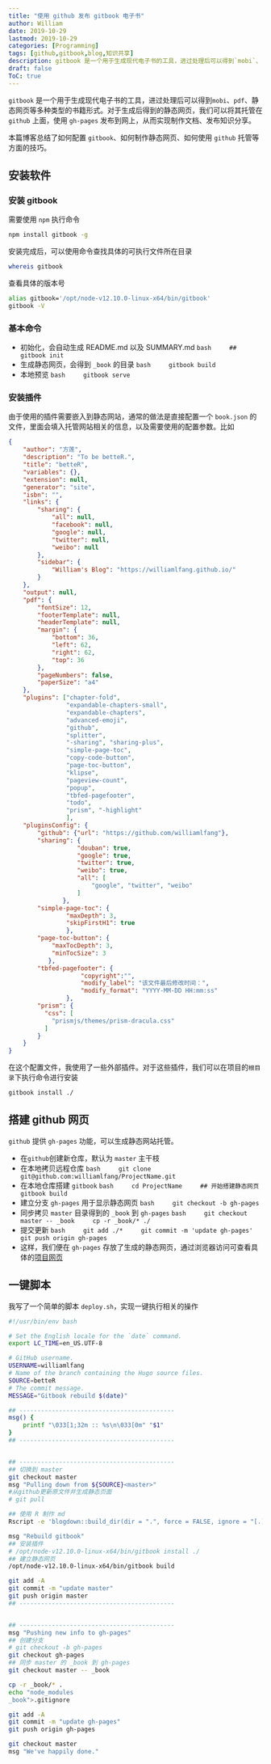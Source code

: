 ```yaml
---
title: "使用 github 发布 gitbook 电子书"
author: William
date: 2019-10-29
lastmod: 2019-10-29
categories: [Programming]
tags: [github,gitbook,blog,知识共享]
description: gitbook 是一个用于生成现代电子书的工具，进过处理后可以得到`mobi`、`pdf`、静态网页等多种类型的书籍形式。
draft: false
ToC: true
---
```


`gitbook` 是一个用于生成现代电子书的工具，进过处理后可以得到`mobi`、`pdf`、静态网页等多种类型的书籍形式。对于生成后得到的静态网页，我们可以将其托管在 `github` 上面，使用 `gh-pages` 发布到网上，从而实现制作文档、发布知识分享。

本篇博客总结了如何配置 `gitbook`、如何制作静态网页、如何使用 `github` 托管等方面的技巧。

<!--  -->
## 安装软件

### 安装 gitbook
需要使用 `npm` 执行命令

```bash
npm install gitbook -g
```

安装完成后，可以使用命令查找具体的可执行文件所在目录

```bash
whereis gitbook
```

查看具体的版本号

```bash
alias gitbook='/opt/node-v12.10.0-linux-x64/bin/gitbook'
gitbook -V
```

### 基本命令

- 初始化，会自动生成 README.md 以及 SUMMARY.md
    ```bash
    ## gitbook init
    ```
- 生成静态网页，会得到 `_book` 的目录
    ```bash
    gitbook build
    ```
- 本地预览
    ```bash
    gitbook serve
    ```

### 安装插件
由于使用的插件需要嵌入到静态网站，通常的做法是直接配置一个 `book.json` 的文件，里面会填入托管网站相关的信息，以及需要使用的配置参数。比如

```json
{
    "author": "方莲",
    "description": "To be betteR.",
    "title": "betteR",
    "variables": {},
    "extension": null,
    "generator": "site",
    "isbn": "",
    "links": {
        "sharing": {
            "all": null,
            "facebook": null,
            "google": null,
            "twitter": null,
            "weibo": null
        },
        "sidebar": {
            "William's Blog": "https://williamlfang.github.io/"
        }
    },
    "output": null,
    "pdf": {
        "fontSize": 12,
        "footerTemplate": null,
        "headerTemplate": null,
        "margin": {
            "bottom": 36,
            "left": 62,
            "right": 62,
            "top": 36
        },
        "pageNumbers": false,
        "paperSize": "a4"
    },
    "plugins": ["chapter-fold",
                "expandable-chapters-small",
                "expandable-chapters",
                "advanced-emoji",
                "github",
                "splitter",
                "-sharing", "sharing-plus",
                "simple-page-toc",
                "copy-code-button",
                "page-toc-button",
                "klipse",
                "pageview-count",
                "popup",
                "tbfed-pagefooter",
                "todo",
                "prism", "-highlight"
                ],
    "pluginsConfig": {
        "github": {"url": "https://github.com/williamlfang"},
        "sharing": {
                   "douban": true,
                   "google": true,
                   "twitter": true,
                   "weibo": true,
                   "all": [
                       "google", "twitter", "weibo"
                   ]
               },
        "simple-page-toc": {
                "maxDepth": 3,
                "skipFirstH1": true
                },
        "page-toc-button": {
            "maxTocDepth": 3,
            "minTocSize": 3
           },
        "tbfed-pagefooter": {
                    "copyright":"",
                    "modify_label": "该文件最后修改时间：",
                    "modify_format": "YYYY-MM-DD HH:mm:ss"
                },
        "prism": {
          "css": [
            "prismjs/themes/prism-dracula.css"
          ]
        }
    }
}
```

在这个配置文件，我使用了一些外部插件。对于这些插件，我们可以在项目的`根目录`下执行命令进行安装

```bash
gitbook install ./
```

## 搭建 github 网页

`github` 提供 `gh-pages` 功能，可以生成静态网站托管。

- 在`github`创建新仓库，默认为 `master` 主干枝
- 在本地拷贝远程仓库
    ```bash
    git clone git@github.com:williamlfang/ProjectName.git
    ```
- 在本地仓库搭建 `gitbook`
    ```bash
    cd ProjectName
    ## 开始搭建静态网页
    gitbook build
    ```
- 建立分支 `gh-pages` 用于显示静态网页
    ```bash
    git checkout -b gh-pages
    ```
- 同步拷贝 `master` 目录得到的 `_book` 到 `gh-pages`
    ```bash
    git checkout master -- _book
    cp -r _book/* ./
    ```
- 提交更新
    ```bash
    git add ./*
    git commit -m 'update gh-pages'
    git push origin gh-pages
    ```
- 这样，我们便在 `gh-pages` 存放了生成的静态网页，通过浏览器访问可查看具体的[项目网页](https://williamlfang.github.io/betteR/)


## 一键脚本
我写了一个简单的脚本 `deploy.sh`，实现一键执行相关的操作

```bash
#!/usr/bin/env bash

# Set the English locale for the `date` command.
export LC_TIME=en_US.UTF-8

# GitHub username.
USERNAME=williamlfang
# Name of the branch containing the Hugo source files.
SOURCE=betteR
# The commit message.
MESSAGE="Gitbook rebuild $(date)"

## -------------------------------------------
msg() {
    printf "\033[1;32m :: %s\n\033[0m" "$1"
}
## -------------------------------------------


## -------------------------------------------
## 切换到 master
git checkout master
msg "Pulling down from ${SOURCE}<master>"
#从github更新原文件并生成静态页面
# git pull

## 使用 R 制作 md
Rscript -e 'blogdown::build_dir(dir = ".", force = FALSE, ignore = "[.]Rproj$")'  2>&1 >/dev/null

msg "Rebuild gitbook"
## 安装插件
# /opt/node-v12.10.0-linux-x64/bin/gitbook install ./
## 建立静态网页
/opt/node-v12.10.0-linux-x64/bin/gitbook build

git add -A 
git commit -m "update master"
git push origin master
## -------------------------------------------


## -------------------------------------------
msg "Pushing new info to gh-pages"
## 创建分支
# git checkout -b gh-pages
git checkout gh-pages
## 同步 master 的 _book 到 gh-pages
git checkout master -- _book

cp -r _book/* . 
echo "node_modules
_book">.gitignore

git add -A 
git commit -m "update gh-pages"
git push origin gh-pages

git checkout master
msg "We've happily done."
```

